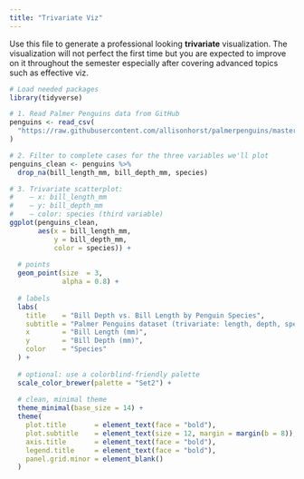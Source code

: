 ```yaml
---
title: "Trivariate Viz"
---
```


Use this file to generate a professional looking **trivariate** visualization.  The visualization will not perfect the first time but you are expected to improve on it throughout the semester especially after covering advanced topics such as effective viz.
```r
# Load needed packages
library(tidyverse)

# 1. Read Palmer Penguins data from GitHub
penguins <- read_csv(
  "https://raw.githubusercontent.com/allisonhorst/palmerpenguins/master/inst/extdata/penguins.csv"
)

# 2. Filter to complete cases for the three variables we'll plot
penguins_clean <- penguins %>%
  drop_na(bill_length_mm, bill_depth_mm, species)

# 3. Trivariate scatterplot:
#    – x: bill_length_mm
#    – y: bill_depth_mm
#    – color: species (third variable)
ggplot(penguins_clean,
       aes(x = bill_length_mm,
           y = bill_depth_mm,
           color = species)) +
  
  # points
  geom_point(size  = 3,
             alpha = 0.8) +
  
  # labels
  labs(
    title    = "Bill Depth vs. Bill Length by Penguin Species",
    subtitle = "Palmer Penguins dataset (trivariate: length, depth, species)",
    x        = "Bill Length (mm)",
    y        = "Bill Depth (mm)",
    color    = "Species"
  ) +
  
  # optional: use a colorblind-friendly palette
  scale_color_brewer(palette = "Set2") +
  
  # clean, minimal theme
  theme_minimal(base_size = 14) +
  theme(
    plot.title       = element_text(face = "bold"),
    plot.subtitle    = element_text(size = 12, margin = margin(b = 8)),
    axis.title       = element_text(face = "bold"),
    legend.title     = element_text(face = "bold"),
    panel.grid.minor = element_blank()
  )

```

